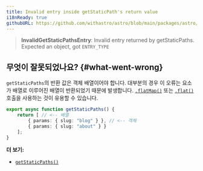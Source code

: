 ```yaml
---
title: Invalid entry inside getStaticPath's return value
i18nReady: true
githubURL: https://github.com/withastro/astro/blob/main/packages/astro/src/core/errors/errors-data.ts
---
```


> **InvalidGetStaticPathsEntry**: Invalid entry returned by getStaticPaths. Expected an object, got `ENTRY_TYPE`

## 무엇이 잘못되었나요? \{#what-went-wrong\}

`getStaticPaths`의 반환 값은 객체 배열이어야 합니다. 대부분의 경우 이 오류는 요소가 배열로 이루어진 배열이 반환되었기 때문에 발생합니다. [`.flatMap()`](https://developer.mozilla.org/ko/docs/Web/JavaScript/Reference/Global_Objects/Array/flatMap) 또는 [`.flat()`](https://developer.mozilla.org/ko/docs/Web/JavaScript/Reference/Global_Objects/Array/flat) 호출을 사용하는 것이 유용할 수 있습니다.

```ts title="pages/blog/[id].astro"
export async function getStaticPaths() {
	return [ // <-- 배열
		{ params: { slug: "blog" } }, // <-- 객체
		{ params: { slug: "about" } }
	];
}
```

**더 보기:**
-  [`getStaticPaths()`](/ko/reference/api-reference/#getstaticpaths)
